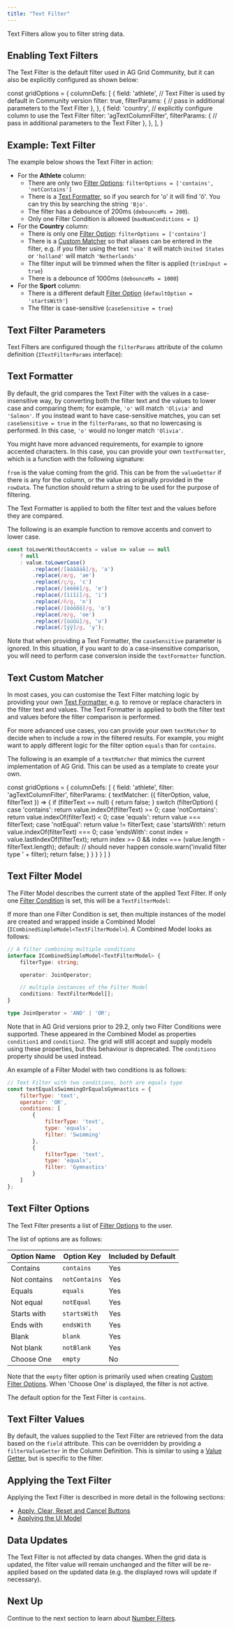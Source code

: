```yaml
---
title: "Text Filter"
---
```


Text Filters allow you to filter string data.

<image-caption src="filter-text/resources/text-filter.png" alt="Text Filter" width="12.5rem" centered="true"></image-caption>

## Enabling Text Filters

The Text Filter is the default filter used in AG Grid Community, but it can also be explicitly configured as shown below:

<snippet>
const gridOptions = {
    columnDefs: [
        {
            field: 'athlete',
            // Text Filter is used by default in Community version
            filter: true,
            filterParams: {
                // pass in additional parameters to the Text Filter
            },
        },
        {
            field: 'country',
            // explicitly configure column to use the Text Filter
            filter: 'agTextColumnFilter',
            filterParams: {
                // pass in additional parameters to the Text Filter
            },
        },
    ],
}
</snippet>

## Example: Text Filter

The example below shows the Text Filter in action:

- For the **Athlete** column:
    - There are only two [Filter Options](#text-filter-options): `filterOptions = ['contains', 'notContains']`
    - There is a [Text Formatter](#text-formatter), so if you search for 'o' it will find '&ouml;'. You can try this by searching the string `'Bjo'`.
    - The filter has a debounce of 200ms (`debounceMs = 200`).
    - Only one Filter Condition is allowed (`maxNumConditions = 1`)
- For the **Country** column:
    - There is only one [Filter Option](#text-filter-options): `filterOptions = ['contains']`
    - There is a [Custom Matcher](#text-custom-matcher) so that aliases can be entered in the filter, e.g. if you filter using the text `'usa'` it will match `United States` or `'holland'` will match `'Netherlands'`
    - The filter input will be trimmed when the filter is applied (`trimInput = true`)
    - There is a debounce of 1000ms (`debounceMs = 1000`)
- For the **Sport** column:
    - There is a different default [Filter Option](#text-filter-options) (`defaultOption = 'startsWith'`)
    - The filter is case-sensitive (`caseSensitive = true`)

<GridExampleRunner title='Text Filter' name='text-filter' type='generated' options='{ "exampleHeight": 555 }'></GridExampleRunner>

## Text Filter Parameters

Text Filters are configured though the `filterParams` attribute of the column definition (`ITextFilterParams` interface):

<interface-documentation interfaceName='ITextFilterParams' config='{"description":"", "sortAlphabetically":"true"}' overrideSrc="filter-text/resources/text-filter-params.json"></interface-documentation>

## Text Formatter

By default, the grid compares the Text Filter with the values in a case-insensitive way, by converting both the filter text and the values to lower case and comparing them; for example, `'o'` will match `'Olivia'` and `'Salmon'`. If you instead want to have case-sensitive matches, you can set `caseSensitive = true` in the `filterParams`, so that no lowercasing is performed. In this case, `'o'` would no longer match `'Olivia'`.

You might have more advanced requirements, for example to ignore accented characters. In this case, you can provide your own `textFormatter`, which is a function with the following signature:

<interface-documentation interfaceName='ITextFilterParams' names='["textFormatter"]' config='{"description":"", "overrideBottomMargin":"1rem"}' ></interface-documentation>

`from` is the value coming from the grid. This can be from the `valueGetter` if there is any for the column, or the value as originally provided in the `rowData`. The function should return a string to be used for the purpose of filtering.

The Text Formatter is applied to both the filter text and the values before they are compared.

The following is an example function to remove accents and convert to lower case.

```js
const toLowerWithoutAccents = value => value == null
    ? null
    : value.toLowerCase()
        .replace(/[àáâãäå]/g, 'a')
        .replace(/æ/g, 'ae')
        .replace(/ç/g, 'c')
        .replace(/[èéêë]/g, 'e')
        .replace(/[ìíîï]/g, 'i')
        .replace(/ñ/g, 'n')
        .replace(/[òóôõö]/g, 'o')
        .replace(/œ/g, 'oe')
        .replace(/[ùúûü]/g, 'u')
        .replace(/[ýÿ]/g, 'y');
```

Note that when providing a Text Formatter, the `caseSensitive` parameter is ignored. In this situation, if you want to do a case-insensitive comparison, you will need to perform case conversion inside the `textFormatter` function.

## Text Custom Matcher

In most cases, you can customise the Text Filter matching logic by providing your own [Text Formatter](#text-formatter), e.g. to remove or replace characters in the filter text and values. The Text Formatter is applied to both the filter text and values before the filter comparison is performed.

For more advanced use cases, you can provide your own `textMatcher` to decide when to include a row in the filtered results. For example, you might want to apply different logic for the filter option `equals` than for `contains`.

<interface-documentation interfaceName='ITextFilterParams' names='["textMatcher"]' config='{"description":"", "overrideBottomMargin":"1rem"}' ></interface-documentation>

The following is an example of a `textMatcher` that mimics the current implementation of AG Grid. This can be used as a template to create your own.

<snippet>
const gridOptions = {
    columnDefs: [
        {
            field: 'athlete',
            filter: 'agTextColumnFilter',
            filterParams: {
                textMatcher: ({ filterOption, value, filterText }) => {
                    if (filterText == null) {
                        return false;
                    }
                    switch (filterOption) {
                        case 'contains':
                            return value.indexOf(filterText) >= 0;
                        case 'notContains':
                            return value.indexOf(filterText) < 0;
                        case 'equals':
                            return value === filterText;
                        case 'notEqual':
                            return value != filterText;
                        case 'startsWith':
                            return value.indexOf(filterText) === 0;
                        case 'endsWith':
                            const index = value.lastIndexOf(filterText);
                            return index >= 0 && index === (value.length - filterText.length);
                        default:
                            // should never happen
                            console.warn('invalid filter type ' + filter);
                            return false;
                    }
                }
            }
        }
    ]
}
</snippet>

## Text Filter Model

The Filter Model describes the current state of the applied Text Filter. If only one [Filter Condition](/filter-conditions/) is set, this will be a `TextFilterModel`:

<interface-documentation interfaceName='TextFilterModel' config='{"description":""}'></interface-documentation>

If more than one Filter Condition is set, then multiple instances of the model are created and wrapped inside a Combined Model (`ICombinedSimpleModel<TextFilterModel>`). A Combined Model looks as follows:

```ts
// A filter combining multiple conditions
interface ICombinedSimpleModel<TextFilterModel> {
    filterType: string;

    operator: JoinOperator;

    // multiple instances of the Filter Model
    conditions: TextFilterModel[];
}

type JoinOperator = 'AND' | 'OR';
```

Note that in AG Grid versions prior to 29.2, only two Filter Conditions were supported. These appeared in the Combined Model as properties `condition1` and `condition2`. The grid will still accept and supply models using these properties, but this behaviour is deprecated. The `conditions` property should be used instead.

An example of a Filter Model with two conditions is as follows:

```js
// Text Filter with two conditions, both are equals type
const textEqualsSwimmingOrEqualsGymnastics = {
    filterType: 'text',
    operator: 'OR',
    conditions: [
        {
            filterType: 'text',
            type: 'equals',
            filter: 'Swimming'
        },
        {
            filterType: 'text',
            type: 'equals',
            filter: 'Gymnastics'
        }
    ]
};
```

## Text Filter Options

The Text Filter presents a list of [Filter Options](/filter-conditions/#filter-options) to the user.

The list of options are as follows:

| Option Name             | Option Key            | Included by Default |
| ----------------------- | --------------------- | ------------------- |
| Contains                | `contains`            | Yes                 |
| Not contains            | `notContains`         | Yes                 |
| Equals                  | `equals`              | Yes                 |
| Not equal               | `notEqual`            | Yes                 |
| Starts with             | `startsWith`          | Yes                 |
| Ends with               | `endsWith`            | Yes                 |
| Blank                   | `blank`               | Yes                 |
| Not blank               | `notBlank`            | Yes                 |
| Choose One              | `empty`               | No                  |

Note that the `empty` filter option is primarily used when creating [Custom Filter Options](/filter-conditions/#custom-filter-options). When 'Choose One' is displayed, the filter is not active.

The default option for the Text Filter is `contains`.

## Text Filter Values

By default, the values supplied to the Text Filter are retrieved from the data based on the `field` attribute. This can be overridden by providing a `filterValueGetter` in the Column Definition. This is similar to using a [Value Getter](/value-getters), but is specific to the filter.

<api-documentation source='column-properties/properties.json' section='filtering' names='["filterValueGetter"]'></api-documentation>

## Applying the Text Filter

Applying the Text Filter is described in more detail in the following sections:

- [Apply, Clear, Reset and Cancel Buttons](/filter-applying/#apply-clear-reset-and-cancel-buttons)
- [Applying the UI Model](/filter-applying/#applying-the-ui-model)

## Data Updates

The Text Filter is not affected by data changes. When the grid data is updated, the filter value will remain unchanged and the filter will be re-applied based on the updated data (e.g. the displayed rows will update if necessary).

## Next Up

Continue to the next section to learn about [Number Filters](/filter-number/).
